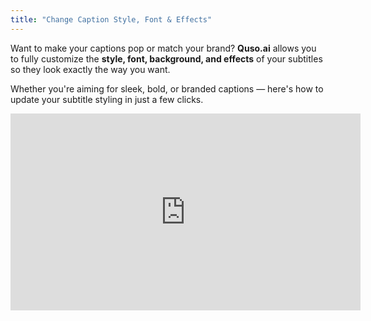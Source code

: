 ```yaml
---
title: "Change Caption Style, Font & Effects"
---
```


Want to make your captions pop or match your brand? **Quso.ai** allows you to fully customize the **style, font, background, and effects** of your subtitles so they look exactly the way you want.

Whether you're aiming for sleek, bold, or branded captions — here's how to update your subtitle styling in just a few clicks.

<iframe width="560" height="315" src="https://www.youtube.com/embed/s87O3i7ke0A?si=jkk8hXwl7DRj8AuN" title="YouTube video player" frameborder="0" allow="accelerometer; autoplay; clipboard-write; encrypted-media; gyroscope; picture-in-picture; web-share" referrerpolicy="strict-origin-when-cross-origin" allowfullscreen />

---

## 🎨 Steps to Change Caption Style, Font & Effects

### **Step 1: Open the Editor**

- From your dashboard, click on the **Edit** button for the project you want to customize.

![Edit Captions1 Jp](/images/edit-captions1.jpg)

---

### **Step 2: Access the Subtitles Panel**

- Once inside the editor, locate and click the **Subtitles** tab on the **left-hand side** of the screen.

![Edit Captions2 Jp](/images/edit-captions2.jpg)

---

### **Step 3: Change the Font**

- At the top of the subtitles panel, you can:
  - Choose from **available fonts**
  - Or **upload your own custom font** to match your brand style

![Captions Style4 Jp](/images/captions-style4.jpg)

---

### **Step 4: Customize Subtitle Background**

- Select the **background color** for your captions.
- Click the color block to open the color picker.
- To remove the background color, simply **disable** it by clicking on it and toggling it off.

![Caption Style5 Jp](/images/caption-style5.jpg)

---

### **Step 5: Adjust Radius and Padding for Block Effect**

- Use the slider or input fields to modify:
  - **Border radius** (rounded corners)
  - **Padding** (space around the text inside the caption box)
- To remove the Block effect, simply **disable** it by clicking on it and toggling it off.

![Caption Style6 Jp](/images/caption-style6.jpg)

---

### **Step 6: Apply Outline and Shadow Effects**

- You can layer multiple effects, such as:
  - Shadow
  - Outline
  - Blur
- These effects help your text stand out on various backgrounds.
- To remove these effects, simply **disable** it by clicking on it and toggling it off.

![Caption Style7 Jp](/images/caption-style7.jpg)

---

### **Step 7: Change Font Size**

- Adjust the **text size** using the size slider or input field.

![Caption Style8 Jp](/images/caption-style8.jpg)

---

### **Step 8: Choose a Style Preset**

- Click on the **Styles** tab.
- Browse available **style presets** and click on one to instantly apply it to your subtitles.

![Caption Style9 Jp](/images/caption-style9.jpg)

---

## 💡 Pro Tips

- For branded content, upload your **custom fonts** and use consistent styles across projects.
- Use **contrasting background colors** or shadows to ensure readability on any video.
- Save time by using style **presets** to maintain a consistent look.

---

## ✅ That’s It\!

Now you know how to fully customize the look and feel of your subtitles in Quso.ai — from fonts and colors to padding and effects. Styled captions not only make your videos more visually appealing but also boost accessibility and viewer retention.

Still have questions? Reach out to support; we’re here to help\!